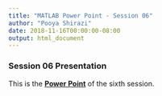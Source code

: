 ```yaml
---
title: "MATLAB Power Point - Session 06"
author: "Pooya Shirazi"
date: 2018-11-16T00:00:00-08:00
output: html_document
---
```


### Session 06 Presentation

This is the [**Power Point**](file/MATLAB_session_06.pdf) of the sixth session.
